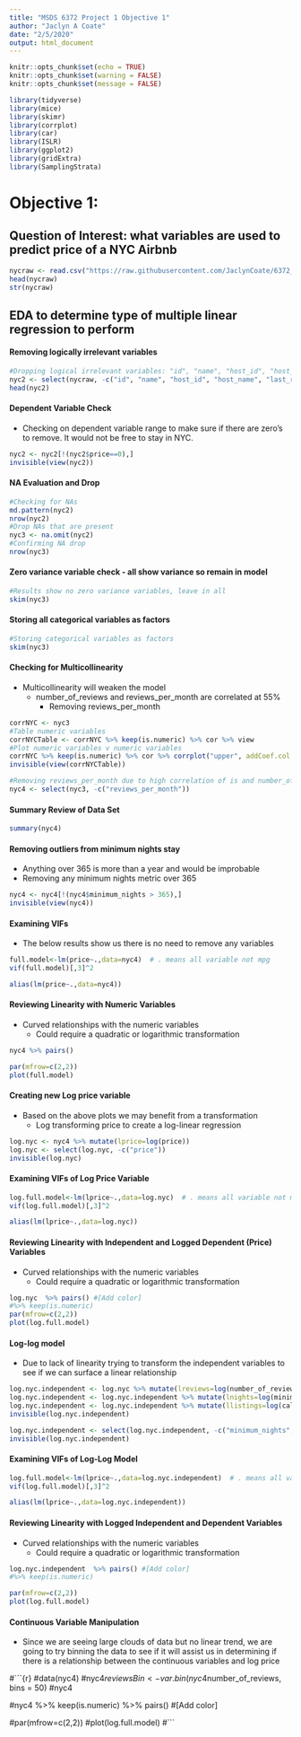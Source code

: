 ```yaml
---
title: "MSDS 6372 Project 1 Objective 1"
author: "Jaclyn A Coate"
date: "2/5/2020"
output: html_document
---
```


```r
knitr::opts_chunk$set(echo = TRUE)
knitr::opts_chunk$set(warning = FALSE)
knitr::opts_chunk$set(message = FALSE)
```

```r
library(tidyverse)
library(mice)
library(skimr)
library(corrplot)
library(car)
library(ISLR)
library(ggplot2)
library(gridExtra)
library(SamplingStrata)
```

# Objective 1:
## Question of Interest: what variables are used to predict price of a NYC Airbnb

```r
nycraw <- read.csv("https://raw.githubusercontent.com/JaclynCoate/6372_Project/master/AB_NYC_2019.csv", header = TRUE, strip.white=TRUE)
head(nycraw)
str(nycraw)
```

## EDA to determine type of multiple linear regression to perform

#### Removing logically irrelevant variables

```r
#Dropping logical irrelevant variables: "id", "name", "host_id", "host_name", "last_reiview", "latitude", "longitude", "neighborhood","availability_365"
nyc2 <- select(nycraw, -c("id", "name", "host_id", "host_name", "last_review", "latitude", "longitude", "neighbourhood","availability_365"))
head(nyc2)
```

#### Dependent Variable Check
- Checking on dependent variable range to make sure if there are zero's to remove. It would not be free to stay in NYC.
```r
nyc2 <- nyc2[!(nyc2$price==0),]
invisible(view(nyc2))
```

#### NA Evaluation and Drop

```r
#Checking for NAs
md.pattern(nyc2)
nrow(nyc2)
#Drop NAs that are present
nyc3 <- na.omit(nyc2)
#Confirming NA drop
nrow(nyc3)
```

#### Zero variance variable check - all show variance so remain in model

```r
#Results show no zero variance variables, leave in all
skim(nyc3)
```

#### Storing all categorical variables as factors

```r
#Storing categorical variables as factors
skim(nyc3)
```

#### Checking for Multicollinearity
- Multicollinearity will weaken the model
  - number_of_reviews and reviews_per_month are correlated at 55%
    - Removing reviews_per_month

```r
corrNYC <- nyc3
#Table numeric variables
corrNYCTable <- corrNYC %>% keep(is.numeric) %>% cor %>% view
#Plot numeric variables v numeric variables
corrNYC %>% keep(is.numeric) %>% cor %>% corrplot("upper", addCoef.col = "white", number.digits = 2, number.cex = 0.5, method="square", order="hclust", tl.srt=45, tl.cex = 0.8)
invisible(view(corrNYCTable))
```

```r
#Removing reviews_per_month due to high correlation of is and number_of_reviews
nyc4 <- select(nyc3, -c("reviews_per_month"))
```

#### Summary Review of Data Set

```r
summary(nyc4)
```

#### Removing outliers from minimum nights stay
- Anything over 365 is more than a year and would be improbable
- Removing any minimum nights metric over 365

```r
nyc4 <- nyc4[!(nyc4$minimum_nights > 365),]
invisible(view(nyc4))
```

#### Examining VIFs
- The below results show us there is no need to remove any variables

```r
full.model<-lm(price~.,data=nyc4)  # . means all variable not mpg
vif(full.model)[,3]^2

alias(lm(price~.,data=nyc4))
```

#### Reviewing Linearity with Numeric Variables
- Curved relationships with the numeric variables
  - Could require a quadratic or logarithmic transformation

```r
nyc4 %>% pairs()

par(mfrow=c(2,2))
plot(full.model)
```

#### Creating new Log price variable
- Based on the above plots we may benefit from a transformation
  - Log transforming price to create a log-linear regression

```r
log.nyc <- nyc4 %>% mutate(lprice=log(price))
log.nyc <- select(log.nyc, -c("price"))
invisible(log.nyc)
```

#### Examining VIFs of Log Price Variable

```r
log.full.model<-lm(lprice~.,data=log.nyc)  # . means all variable not mpg
vif(log.full.model)[,3]^2

alias(lm(lprice~.,data=log.nyc))
```

#### Reviewing Linearity with Independent and Logged Dependent (Price) Variables
- Curved relationships with the numeric variables
  - Could require a quadratic or logarithmic transformation

```r
log.nyc  %>% pairs() #[Add color]
#%>% keep(is.numeric)
par(mfrow=c(2,2))
plot(log.full.model)
```

#### Log-log model
- Due to lack of linearity trying to transform the independent variables to see if we can surface a linear relationship
```r
log.nyc.independent <- log.nyc %>% mutate(lreviews=log(number_of_reviews))
log.nyc.independent <- log.nyc.independent %>% mutate(lnights=log(minimum_nights))
log.nyc.independent <- log.nyc.independent %>% mutate(llistings=log(calculated_host_listings_count))
invisible(log.nyc.independent)

log.nyc.independent <- select(log.nyc.independent, -c("minimum_nights", "number_of_reviews", "calculated_host_listings_count"))
invisible(log.nyc.independent)
```

#### Examining VIFs of Log-Log Model

```r
log.full.model<-lm(lprice~.,data=log.nyc.independent)  # . means all variable not mpg
vif(log.full.model)[,3]^2

alias(lm(lprice~.,data=log.nyc.independent))
```

#### Reviewing Linearity with Logged Independent and Dependent Variables
- Curved relationships with the numeric variables
  - Could require a quadratic or logarithmic transformation

```r
log.nyc.independent  %>% pairs() #[Add color]
#%>% keep(is.numeric)

par(mfrow=c(2,2))
plot(log.full.model)
```

#### Continuous Variable Manipulation
- Since we are seeing large clouds of data but no linear trend, we are going to try binning the data to see if it will assist us in determining if there is a relationship between the continuous variables and log price

#```{r}
#data(nyc4)
#nyc4$reviewsBin <- var.bin(nyc4$number_of_reviews, bins = 50)
#nyc4

#nyc4 %>% keep(is.numeric) %>% pairs() #[Add color]

#par(mfrow=c(2,2))
#plot(log.full.model)
#```